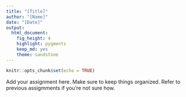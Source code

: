 ```yaml
---
title: "[Title]"
author: "[Name]"
date: "[Date]"
output: 
  html_document: 
    fig_height: 4
    highlight: pygments
    keep_md: yes
    theme: sandstone
---
```


```r
knitr::opts_chunk$set(echo = TRUE)
```

Add your assignment here. Make sure to keep things organized. Refer to previous assigmments
if you're not sure how.
